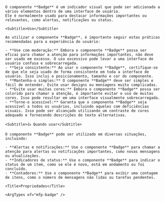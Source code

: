 
<div className="mfp-doc__wrapper" data-theme="light">
  <div className="mfp-doc__container" >
    <Title>Badge</Title>

    O componente **Badge** é um indicador visual que pode ser adicionado a vários elementos dentro de uma interface de usuário.
    Ele é normalmente usado para destacar informações importantes ou relevantes, como alertas, notificações ou status.

    <Subtitle>Uso</Subtitle>

    Ao utilizar o componente **Badge**, é importante seguir estas práticas recomendadas para a experiência do usuário:

    - **Use com moderação:** Embora o componente **Badge** possa ser eficaz para chamar a atenção para informações importantes, não deve ser usado em excesso. O uso excessivo pode levar a uma interface de usuário confusa e sobrecarregada.
    - **Seja consistente:** Ao usar o componente **Badge**, certifique-se de que ele seja usado de forma consistente em toda a interface de usuário. Isso inclui o posicionamento, tamanho e cor do componente.
    - **Mantenha-o simples:** O componente **Badge** deve ser simples e fácil de entender. Evite usar designs ou mensagens muito complicadas.
    - **Evite usar muitas cores:** Embora o componente **Badge** possa ser colorido para chamar a atenção, é importante evitar o uso de muitas cores. Isso pode resultar em uma interface visualmente sobrecarregada.
    - **Torne-o acessível:** Garanta que o componente **Badge** seja acessível a todos os usuários, incluindo aqueles com deficiências visuais. Isso pode ser alcançado utilizando um contraste de cores adequado e fornecendo descrições de texto alternativas.

    <Subtitle>👍 Quando usar</Subtitle>

    O componente **Badge** pode ser utilizado em diversas situações, incluindo:

    - **Alertas e notificações:** Use o componente **Badge** para chamar a atenção para alertas ou notificações importantes, como novas mensagens ou atualizações.
    - **Indicadores de status:** Use o componente **Badge** para indicar o status de um item, como se ele é novo, está em andamento ou foi concluído.
    - **Contadores:** Use o componente **Badge** para exibir uma contagem de itens, como o número de mensagens não lidas ou tarefas pendentes.

    <Title>Propriedades</Title>

    <ArgTypes of="mfp-badge" />
  </div>
</div>
